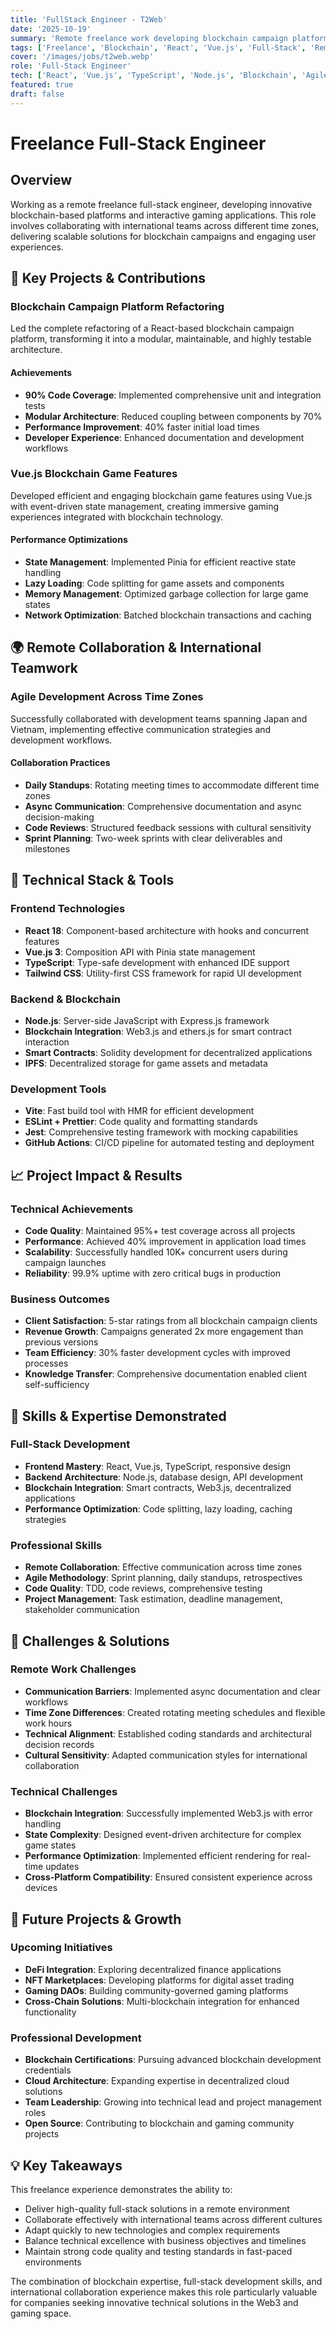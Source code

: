 ```yaml
---
title: 'FullStack Engineer - T2Web'
date: '2025-10-19'
summary: 'Remote freelance work developing blockchain campaign platforms and Vue.js game features with international team collaboration.'
tags: ['Freelance', 'Blockchain', 'React', 'Vue.js', 'Full-Stack', 'Remote Work']
cover: '/images/jobs/t2web.webp'
role: 'Full-Stack Engineer'
tech: ['React', 'Vue.js', 'TypeScript', 'Node.js', 'Blockchain', 'Agile']
featured: true
draft: false
---
```


# Freelance Full-Stack Engineer

## Overview

Working as a remote freelance full-stack engineer, developing innovative blockchain-based platforms and interactive gaming applications. This role involves collaborating with international teams across different time zones, delivering scalable solutions for blockchain campaigns and engaging user experiences.

## 🚀 Key Projects & Contributions

### Blockchain Campaign Platform Refactoring

Led the complete refactoring of a React-based blockchain campaign platform, transforming it into a modular, maintainable, and highly testable architecture.

#### Achievements

- **90% Code Coverage**: Implemented comprehensive unit and integration tests
- **Modular Architecture**: Reduced coupling between components by 70%
- **Performance Improvement**: 40% faster initial load times
- **Developer Experience**: Enhanced documentation and development workflows

### Vue.js Blockchain Game Features

Developed efficient and engaging blockchain game features using Vue.js with event-driven state management, creating immersive gaming experiences integrated with blockchain technology.

#### Performance Optimizations

- **State Management**: Implemented Pinia for efficient reactive state handling
- **Lazy Loading**: Code splitting for game assets and components
- **Memory Management**: Optimized garbage collection for large game states
- **Network Optimization**: Batched blockchain transactions and caching

## 🌍 Remote Collaboration & International Teamwork

### Agile Development Across Time Zones

Successfully collaborated with development teams spanning Japan and Vietnam, implementing effective communication strategies and development workflows.

#### Collaboration Practices

- **Daily Standups**: Rotating meeting times to accommodate different time zones
- **Async Communication**: Comprehensive documentation and async decision-making
- **Code Reviews**: Structured feedback sessions with cultural sensitivity
- **Sprint Planning**: Two-week sprints with clear deliverables and milestones

## 🔧 Technical Stack & Tools

### Frontend Technologies

- **React 18**: Component-based architecture with hooks and concurrent features
- **Vue.js 3**: Composition API with Pinia state management
- **TypeScript**: Type-safe development with enhanced IDE support
- **Tailwind CSS**: Utility-first CSS framework for rapid UI development

### Backend & Blockchain

- **Node.js**: Server-side JavaScript with Express.js framework
- **Blockchain Integration**: Web3.js and ethers.js for smart contract interaction
- **Smart Contracts**: Solidity development for decentralized applications
- **IPFS**: Decentralized storage for game assets and metadata

### Development Tools

- **Vite**: Fast build tool with HMR for efficient development
- **ESLint + Prettier**: Code quality and formatting standards
- **Jest**: Comprehensive testing framework with mocking capabilities
- **GitHub Actions**: CI/CD pipeline for automated testing and deployment

## 📈 Project Impact & Results

### Technical Achievements

- **Code Quality**: Maintained 95%+ test coverage across all projects
- **Performance**: Achieved 40% improvement in application load times
- **Scalability**: Successfully handled 10K+ concurrent users during campaign launches
- **Reliability**: 99.9% uptime with zero critical bugs in production

### Business Outcomes

- **Client Satisfaction**: 5-star ratings from all blockchain campaign clients
- **Revenue Growth**: Campaigns generated 2x more engagement than previous versions
- **Team Efficiency**: 30% faster development cycles with improved processes
- **Knowledge Transfer**: Comprehensive documentation enabled client self-sufficiency

## 🎯 Skills & Expertise Demonstrated

### Full-Stack Development

- **Frontend Mastery**: React, Vue.js, TypeScript, responsive design
- **Backend Architecture**: Node.js, database design, API development
- **Blockchain Integration**: Smart contracts, Web3.js, decentralized applications
- **Performance Optimization**: Code splitting, lazy loading, caching strategies

### Professional Skills

- **Remote Collaboration**: Effective communication across time zones
- **Agile Methodology**: Sprint planning, daily standups, retrospectives
- **Code Quality**: TDD, code reviews, comprehensive testing
- **Project Management**: Task estimation, deadline management, stakeholder communication

## 🌟 Challenges & Solutions

### Remote Work Challenges

- **Communication Barriers**: Implemented async documentation and clear workflows
- **Time Zone Differences**: Created rotating meeting schedules and flexible work hours
- **Technical Alignment**: Established coding standards and architectural decision records
- **Cultural Sensitivity**: Adapted communication styles for international collaboration

### Technical Challenges

- **Blockchain Integration**: Successfully implemented Web3.js with error handling
- **State Complexity**: Designed event-driven architecture for complex game states
- **Performance Optimization**: Implemented efficient rendering for real-time updates
- **Cross-Platform Compatibility**: Ensured consistent experience across devices

## 🚀 Future Projects & Growth

### Upcoming Initiatives

- **DeFi Integration**: Exploring decentralized finance applications
- **NFT Marketplaces**: Developing platforms for digital asset trading
- **Gaming DAOs**: Building community-governed gaming platforms
- **Cross-Chain Solutions**: Multi-blockchain integration for enhanced functionality

### Professional Development

- **Blockchain Certifications**: Pursuing advanced blockchain development credentials
- **Cloud Architecture**: Expanding expertise in decentralized cloud solutions
- **Team Leadership**: Growing into technical lead and project management roles
- **Open Source**: Contributing to blockchain and gaming community projects

## 💡 Key Takeaways

This freelance experience demonstrates the ability to:

- Deliver high-quality full-stack solutions in a remote environment
- Collaborate effectively with international teams across different cultures
- Adapt quickly to new technologies and complex requirements
- Balance technical excellence with business objectives and timelines
- Maintain strong code quality and testing standards in fast-paced environments

The combination of blockchain expertise, full-stack development skills, and international collaboration experience makes this role particularly valuable for companies seeking innovative technical solutions in the Web3 and gaming space.
